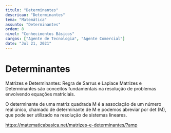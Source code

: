 ```yaml
---
titulo: "Determinantes"
descricao: "Determinantes"
tema: "Matemática"
assunto: "Determinantes"
ordem: 8
nivel: "Conhecimentos Básicos"
cargos: ["Agente de Tecnologia", "Agente Comercial"]
date: "Jul 21, 2021"
---
```


# Determinantes

Matrizes e Determinantes: Regra de Sarrus e Laplace
Matrizes e Determinantes são conceitos fundamentais na resolução de problemas envolvendo equações matriciais.

O determinante de uma matriz quadrada M é a associação de um número real único, chamado de determinante de M e podemos abreviar por det (M), que pode ser utilizado na resolução de sistemas lineares.

https://matematicabasica.net/matrizes-e-determinantes/?amp

